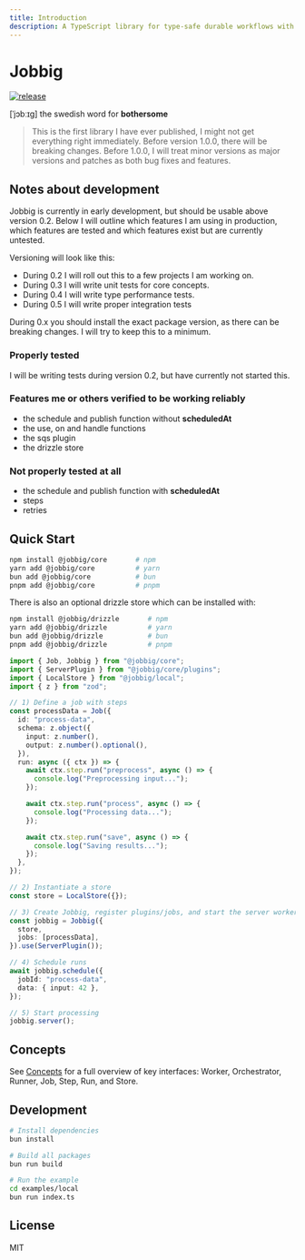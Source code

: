 ```yaml
---
title: Introduction
description: A TypeScript library for type-safe durable workflows with pluggable storage/queue backends.
---
```


# Jobbig
[![release](https://github.com/maxscn/jobbig/actions/workflows/release.yml/badge.svg)](https://github.com/maxscn/jobbig/actions/workflows/release.yml)

\[ˈjɔbːɪɡ\] the swedish word for **bothersome**

> This is the first library I have ever published, I might not get everything right immediately. Before version 1.0.0, there will be breaking changes. Before 1.0.0, I will treat minor versions as major versions and patches as both bug fixes and features.

## Notes about development

Jobbig is currently in early development, but should be usable above version 0.2. Below I will outline which features I am using in production, which features are tested and which features exist but are currently untested. 

Versioning will look like this:

- During 0.2 I will roll out this to a few projects I am working on. 
- During 0.3 I will write unit tests for core concepts. 
- During 0.4 I will write type performance tests.
- During 0.5 I will write proper integration tests 

During 0.x you should install the exact package version, as there can be breaking changes. I will try to keep this to a minimum. 

### Properly tested

I will be writing tests during version 0.2, but have currently not started this. 

### Features me or others verified to be working reliably

- the schedule and publish function without **scheduledAt**
- the use, on and handle functions
- the sqs plugin
- the drizzle store


### Not properly tested at all

- the schedule and publish function with **scheduledAt**
- steps
- retries


## Quick Start

```bash
npm install @jobbig/core       # npm
yarn add @jobbig/core          # yarn
bun add @jobbig/core           # bun
pnpm add @jobbig/core          # pnpm
```

There is also an optional drizzle store which can be installed with:

```bash
npm install @jobbig/drizzle       # npm
yarn add @jobbig/drizzle          # yarn
bun add @jobbig/drizzle           # bun
pnpm add @jobbig/drizzle          # pnpm
```


```typescript
import { Job, Jobbig } from "@jobbig/core";
import { ServerPlugin } from "@jobbig/core/plugins";
import { LocalStore } from "@jobbig/local";
import { z } from "zod";

// 1) Define a job with steps
const processData = Job({
  id: "process-data",
  schema: z.object({
    input: z.number(),
    output: z.number().optional(),
  }),
  run: async ({ ctx }) => {
    await ctx.step.run("preprocess", async () => {
      console.log("Preprocessing input...");
    });

    await ctx.step.run("process", async () => {
      console.log("Processing data...");
    });

    await ctx.step.run("save", async () => {
      console.log("Saving results...");
    });
  },
});

// 2) Instantiate a store
const store = LocalStore({});

// 3) Create Jobbig, register plugins/jobs, and start the server worker
const jobbig = Jobbig({
  store,
  jobs: [processData],
}).use(ServerPlugin());

// 4) Schedule runs
await jobbig.schedule({
  jobId: "process-data",
  data: { input: 42 },
});

// 5) Start processing
jobbig.server();

```

## Concepts

See [Concepts](./docs/concepts) for a full overview of key interfaces: Worker, Orchestrator, Runner, Job, Step, Run, and Store.


## Development

```bash
# Install dependencies
bun install

# Build all packages
bun run build

# Run the example
cd examples/local
bun run index.ts
```

## License

MIT
